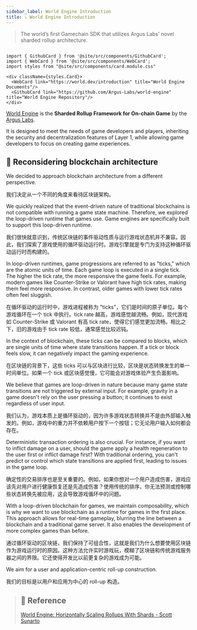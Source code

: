 ```yaml
---
sidebar_label: World Engine Introduction
title: ⤵️ World Engine Introduction
---
```


> The world’s first Gamechain SDK that utilizes Argus Labs’ novel sharded rollup architecture.

```mdx-code-block

import { GithubCard } from '@site/src/components/GithubCard';
import { WebCard } from '@site/src/components/WebCard';
import styles from "@site/src/components/card.module.css"

<div className={styles.Card}>
  <WebCard link="https://world.dev/introduction" title="World Engine Documents"/>
  <GithubCard link="https://github.com/Argus-Labs/world-engine" title="World Engine Repository"/>
</div>

```

[World Engine](https://world.dev/introduction) is the **Sharded Rollup Framework for On-chain Game** by the [Argus Labs](https://argus.gg/).

It is designed to meet the needs of game developers and players, inheriting the security and decentralization features of Layer 1, while allowing game developers to focus on creating game experiences.

## 🤔 Reconsidering blockchain architecture

We decided to approach blockchain architecture from a different perspective.

我们决定从一个不同的角度来看待区块链架构。

We quickly realized that the event-driven nature of traditional blockchains is not compatible with running a game state machine. Therefore, we explored the loop-driven runtime that games use. Game engines are specifically built to support this loop-driven runtime.

我们很快就意识到，传统区块链的事件驱动性质与运行游戏状态机并不兼容。因此，我们探索了游戏使用的循环驱动运行时。游戏引擎就是专门为支持这种循环驱动运行时而构建的。

In loop-driven runtimes, game progressions are referred to as "ticks," which are the atomic units of time. Each game loop is executed in a single tick. The higher the tick rate, the more responsive the game feels. For example, modern games like Counter-Strike or Valorant have high tick rates, making them feel more responsive. In contrast, older games with lower tick rates often feel sluggish.

在循环驱动的运行时中，游戏进程被称为 "ticks"，它们是时间的原子单位。每个游戏循环在一个 tick 中执行。tick rate 越高，游戏感觉越流畅。例如，现代游戏如 Counter-Strike 或 Valorant 有高 tick rate，使得它们感觉更加流畅。相比之下，旧的游戏由于 tick rate 较低，通常感觉比较迟钝。

In the context of blockchain, these ticks can be compared to blocks, which are single units of time where state transitions happen. If a tick or block feels slow, it can negatively impact the gaming experience.

在区块链的背景下，这些 ticks 可以与区块进行比较，区块是状态转换发生的单一时间单位。如果一个 tick 或区块感觉慢，它可能会对游戏体验产生负面影响。

We believe that games are loop-driven in nature because many game state transitions are not triggered by external input. For example, gravity in a game doesn't rely on the user pressing a button; it continues to exist regardless of user input.

我们认为，游戏本质上是循环驱动的，因为许多游戏状态转换并不是由外部输入触发的。例如，游戏中的重力并不依赖用户按下一个按钮；它无论用户输入如何都会存在。

Deterministic transaction ordering is also crucial. For instance, if you want to inflict damage on a user, should the game apply a health regeneration to the user first or inflict damage first? With traditional ordering, you can't predict or control which state transitions are applied first, leading to issues in the game loop.

确定性的交易排序也是至关重要的。例如，如果你想对一个用户造成伤害，游戏应该先对用户进行健康恢复还是先造成伤害？使用传统的排序，你无法预测或控制哪些状态转换先被应用，这会导致游戏循环中的问题。

With a loop-driven blockchain for games, we maintain composability, which is why we want to use blockchain as a runtime for games in the first place. This approach allows for real-time gameplay, blurring the line between a blockchain and a traditional game server. It also enables the development of more complex games than before.

通过循环驱动的区块链，我们保持了可组合性，这就是我们为什么想要使用区块链作为游戏运行时的原因。这种方法允许实时游戏玩，模糊了区块链和传统游戏服务器之间的界限。它还使得开发比以前更复杂的游戏成为可能。

We aim for a user and application-centric roll-up construction.

我们的目标是以用户和应用为中心的 roll-up 构造。

> ## 🔐 Reference
>
> [World Engine: Horizontally Scaling Rollups With Shards - Scott Sunarto](https://www.youtube.com/watch?v=lHyQKCVQTPo&t=2548s)
